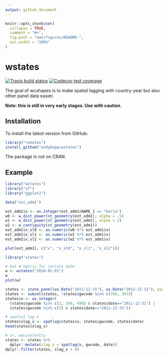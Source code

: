 ```yaml
---
output: github_document
---
```


<!-- README.md is generated from README.Rmd. Please edit that file -->

```r
knitr::opts_chunk$set(
  collapse = TRUE,
  comment = "#>",
  fig.path = "man/figures/README-",
  out.width = "100%"
)
```

# wstates

<!-- badges: start -->
[![Travis build status](https://travis-ci.com/andybega/wstates.svg?branch=master)](https://travis-ci.com/andybega/wstates)
[![Codecov test coverage](https://codecov.io/gh/andybega/wstates/branch/master/graph/badge.svg)](https://codecov.io/gh/andybega/wstates?branch=master)
<!-- badges: end -->

The goal of wcshapes is to make spatial lagging with country-year but also other panel data easier. 

**Note: this is still in very early stages. Use with caution.**

## Installation

To install the latest version from GitHub:

``` r
library("remotes")
install_github("andybega/wstates")
```

The package is not on CRAN.

<!--

You can install the released version of wstates from [CRAN](https://CRAN.R-project.org) with:

``` r
install.packages("wstates")
```

-->

## Example

```r
library("wstates")
library("sf")
library("ggplot2")

data("est_adm1")

est_adm1$x <- as.integer(est_adm1$NAME_1 == "Harju")
w0 <- w_dist_power(st_geometry(est_adm1), alpha = .5)
w1 <- w_dist_power(st_geometry(est_adm1), alpha = 2)
w2 <- w_contiguity(st_geometry(est_adm1))
est_adm1$x_sl0 <- as.numeric(w0 %*% est_adm1$x)
est_adm1$x_sl1 <- as.numeric(w1 %*% est_adm1$x)
est_adm1$x_sl2 <- as.numeric(w2 %*% est_adm1$x)

plot(est_adm1[, c("x", "x_sl0", "x_sl1", "x_sl2")])
```



```r
library("states")

# Get W matrix for certain date
w <- wstates("2010-01-01")
w
plot(w)
```

```r
states <- state_panel(as.Date("2011-12-31"), as.Date("2012-12-31"), partial = "exact")
states <- subset(states, !states$gwcode %in% c(396, 397))
states$x <- as.integer(
  (states$gwcode %in% c(2, 260, 490) & states$date=="2011-12-31") |
  (states$gwcode %in% c(2) & states$date=="2012-12-31"))

# spatial lag x
states$slag_x <- spatlag(states$x, states$gwcode, states$date)
head(states$slag_x)

# or, equivalently
states <- states %>%
  dplyr::mutate(slag_x = spatlag(x, gwcode, date))
dplyr::filter(states, slag_x > 0)
```

